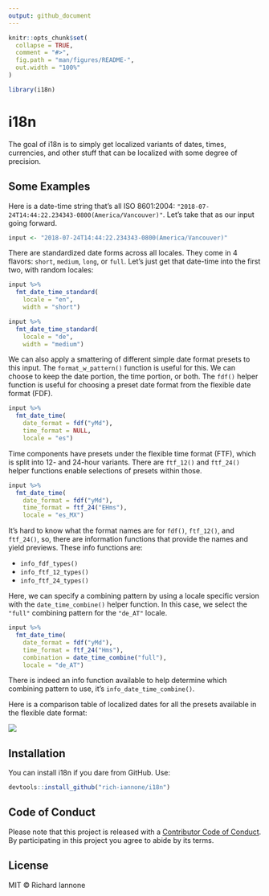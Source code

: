 ```yaml
---
output: github_document
---
```


<!-- README.md is generated from README.Rmd. Please edit that file -->

```r
knitr::opts_chunk$set(
  collapse = TRUE,
  comment = "#>",
  fig.path = "man/figures/README-",
  out.width = "100%"
)
```

```r
library(i18n)
```


# i18n

The goal of i18n is to simply get localized variants of dates, times, currencies, and other stuff that can be localized with some degree of precision.

## Some Examples

Here is a date-time string that's all ISO 8601:2004: `"2018-07-24T14:44:22.234343-0800(America/Vancouver)"`. Let's take that as our input going forward.

```r
input <- "2018-07-24T14:44:22.234343-0800(America/Vancouver)"
```

There are standardized date forms across all locales. They come in 4 flavors: `short`, `medium`, `long`, or `full`. Let's just get that date-time into the first two, with random locales:

```r
input %>%
  fmt_date_time_standard(
    locale = "en",
    width = "short")
```

```r
input %>%
  fmt_date_time_standard(
    locale = "de",
    width = "medium")
```

We can also apply a smattering of different simple date format presets to this input. The `format_w_pattern()` function is useful for this. We can choose to keep the date portion, the time portion, or both. The `fdf()` helper function is useful for choosing a preset date format from the flexible date format (FDF).

```r
input %>%
  fmt_date_time(
    date_format = fdf("yMd"),
    time_format = NULL,
    locale = "es")
```

Time components have presets under the flexible time format (FTF), which is split into 12- and 24-hour variants. There are `ftf_12()` and `ftf_24()` helper functions enable selections of presets within those.

```r
input %>%
  fmt_date_time(
    date_format = fdf("yMd"),
    time_format = ftf_24("EHms"),
    locale = "es_MX")
```

It's hard to know what the format names are for `fdf()`, `ftf_12()`, and `ftf_24()`, so, there are information functions that provide the names and yield previews. These info functions are: 

- `info_fdf_types()`
- `info_ftf_12_types()`
- `info_ftf_24_types()`

Here, we can specify a combining pattern by using a locale specific version with the `date_time_combine()` helper function. In this case, we select the `"full"` combining pattern for the `"de_AT"` locale.

```r
input %>%
  fmt_date_time(
    date_format = fdf("yMd"),
    time_format = ftf_24("Hms"),
    combination = date_time_combine("full"),
    locale = "de_AT")
```

There is indeed an info function available to help determine which combining pattern to use, it's `info_date_time_combine()`.

Here is a comparison table of localized dates for all the presets available in the flexible date format:

<img src="man/figures/i18n_tbl.png">

## Installation

You can install i18n if you dare from GitHub. Use:

``` r
devtools::install_github("rich-iannone/i18n")
```

## Code of Conduct

Please note that this project is released with a [Contributor Code of Conduct](CODE_OF_CONDUCT.md). By participating in this project you agree to abide by its terms.

## License

MIT &copy; Richard Iannone
